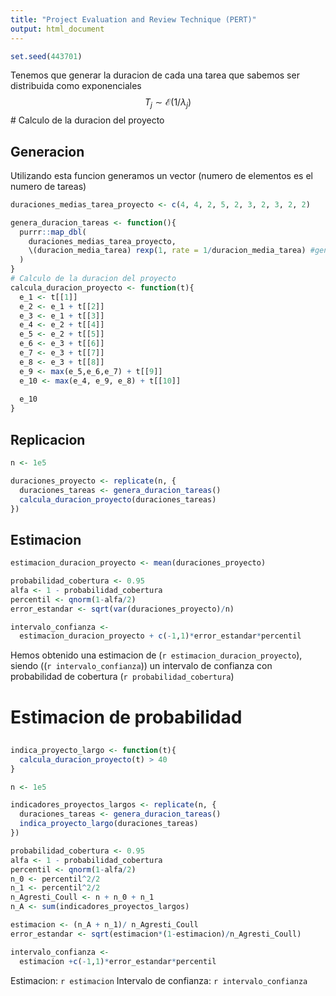 ```yaml
---
title: "Project Evaluation and Review Technique (PERT)"
output: html_document
---
```


```r
set.seed(443701)
```

Tenemos que generar la duracion de cada una tarea que sabemos ser distribuida como exponenciales
$$
T_j \sim  \mathcal{E}(1/\lambda_j)
$$
# Calculo de la duracion del proyecto

## Generacion
Utilizando esta funcion generamos un vector (numero de elementos es el numero de tareas)
```r
duraciones_medias_tarea_proyecto <- c(4, 4, 2, 5, 2, 3, 2, 3, 2, 2)

genera_duracion_tareas <- function(){
  purrr::map_dbl(
    duraciones_medias_tarea_proyecto,
    \(duracion_media_tarea) rexp(1, rate = 1/duracion_media_tarea) #genera valor aleatorio de una exponencial
  )
}
# Calculo de la duracion del proyecto
calcula_duracion_proyecto <- function(t){
  e_1 <- t[[1]]
  e_2 <- e_1 + t[[2]]
  e_3 <- e_1 + t[[3]]
  e_4 <- e_2 + t[[4]]
  e_5 <- e_2 + t[[5]]
  e_6 <- e_3 + t[[6]]
  e_7 <- e_3 + t[[7]]
  e_8 <- e_3 + t[[8]]
  e_9 <- max(e_5,e_6,e_7) + t[[9]]
  e_10 <- max(e_4, e_9, e_8) + t[[10]]
  
  e_10
}
```
## Replicacion
```r
n <- 1e5

duraciones_proyecto <- replicate(n, {
  duraciones_tareas <- genera_duracion_tareas()
  calcula_duracion_proyecto(duraciones_tareas)
})
```
## Estimacion
```r
estimacion_duracion_proyecto <- mean(duraciones_proyecto)

probabilidad_cobertura <- 0.95
alfa <- 1 - probabilidad_cobertura
percentil <- qnorm(1-alfa/2)
error_estandar <- sqrt(var(duraciones_proyecto)/n)

intervalo_confianza <- 
  estimacion_duracion_proyecto + c(-1,1)*error_estandar*percentil
```
Hemos obtenido una estimacion de \(`r estimacion_duracion_proyecto`\), siendo \((`r intervalo_confianza`)\) un intervalo de confianza con probabilidad de cobertura \(`r probabilidad_cobertura`\)

# Estimacion de probabilidad
##
```r
indica_proyecto_largo <- function(t){
  calcula_duracion_proyecto(t) > 40 
}
```

```r
n <- 1e5

indicadores_proyectos_largos <- replicate(n, {
  duraciones_tareas <- genera_duracion_tareas()
  indica_proyecto_largo(duraciones_tareas)
})
```

```r
probabilidad_cobertura <- 0.95
alfa <- 1 - probabilidad_cobertura
percentil <- qnorm(1-alfa/2)
n_0 <- percentil^2/2
n_1 <- percentil^2/2
n_Agresti_Coull <- n + n_0 + n_1
n_A <- sum(indicadores_proyectos_largos)

estimacion <- (n_A + n_1)/ n_Agresti_Coull
error_estandar <- sqrt(estimacion*(1-estimacion)/n_Agresti_Coull)

intervalo_confianza <- 
  estimacion +c(-1,1)*error_estandar*percentil
```

Estimacion: `r estimacion`
Intervalo de confianza: `r intervalo_confianza`
